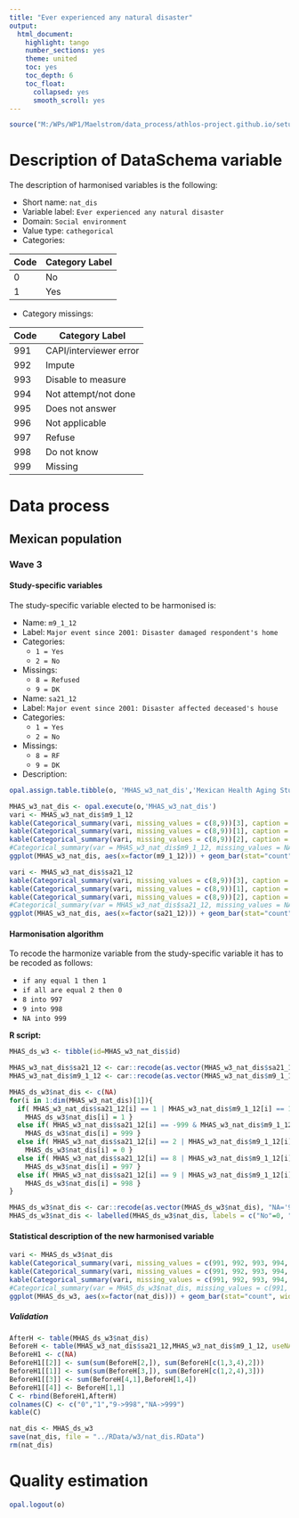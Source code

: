 ```yaml
---
title: "Ever experienced any natural disaster"
output:
  html_document:
    highlight: tango
    number_sections: yes
    theme: united
    toc: yes
    toc_depth: 6
    toc_float:
      collapsed: yes
      smooth_scroll: yes
---
```


<!-- ########################################################## --> 

<!-- # Installation, loading packages -->
<!-- **R script:** -->

```r
source("M:/WPs/WP1/Maelstrom/data_process/athlos-project.github.io/setup_ania.r")
```

<!-- ########################################################## --> 



# Description of DataSchema variable

The description of harmonised variables is the following:

* Short name: `nat_dis`
* Variable label: `Ever experienced any natural disaster`
* Domain: `Social environment`
* Value type: `cathegorical`
* Categories:

**Code** | **Category Label**
-------- | ------------------
0        | No
1        | Yes


* Category missings: 

**Code** | **Category Label**
----| ------------------
991 | CAPI/interviewer error
992 | Impute
993 | Disable to measure
994 | Not attempt/not done
995 | Does not answer
996 | Not applicable
997 | Refuse
998 | Do not know
999 | Missing


<!-- ########################################################## --> 

# Data process

## Mexican population


### Wave 3

#### Study-specific variables

The study-specific variable elected to be harmonised is:
    
* Name: `m9_1_12`
* Label: `Major event since 2001: Disaster damaged respondent's home`
* Categories: 
    + `1 = Yes`
    + `2 = No`
* Missings: 
    + `8 = Refused`
    + `9 = DK`
    
* Name: `sa21_12`
* Label: `Major event since 2001: Disaster affected deceased's house`
* Categories: 
    + `1 = Yes`
    + `2 = No`
* Missings: 
    + `8 = RF`
    + `9 = DK`
  
* Description: 
```r
opal.assign.table.tibble(o, 'MHAS_w3_nat_dis','Mexican Health Aging Study.MHAS_2012_new',variables=list('m9_1_12','sa21_12'), missings = TRUE)
```

```r
MHAS_w3_nat_dis <- opal.execute(o,'MHAS_w3_nat_dis')
vari <- MHAS_w3_nat_dis$m9_1_12
kable(Categorical_summary(vari, missing_values = c(8,9))[3], caption = attributes(vari)$`spss::shortName`) 
kable(Categorical_summary(vari, missing_values = c(8,9))[1], caption = "Category")
kable(Categorical_summary(vari, missing_values = c(8,9))[2], caption = "Type of missing")
#Categorical_summary(var = MHAS_w3_nat_dis$m9_1_12, missing_values = NA)
ggplot(MHAS_w3_nat_dis, aes(x=factor(m9_1_12))) + geom_bar(stat="count", width=0.4, fill="steelblue") + xlab("Major event since 2001: Disaster damaged respondent's home") + ylab("Frequency")

vari <- MHAS_w3_nat_dis$sa21_12
kable(Categorical_summary(vari, missing_values = c(8,9))[3], caption = attributes(vari)$`spss::shortName`) 
kable(Categorical_summary(vari, missing_values = c(8,9))[1], caption = "Category")
kable(Categorical_summary(vari, missing_values = c(8,9))[2], caption = "Type of missing")
#Categorical_summary(var = MHAS_w3_nat_dis$sa21_12, missing_values = NA)
ggplot(MHAS_w3_nat_dis, aes(x=factor(sa21_12))) + geom_bar(stat="count", width=0.4, fill="steelblue") + xlab("Major event since 2001: Disaster affected deceased's house") + ylab("Frequency")
```

#### Harmonisation algorithm
To recode the harmonize variable from the study-specific variable it has to be recoded as follows:  

* `if any equal 1 then 1`
* `if all are equal 2 then 0`
* `8 into 997`
* `9 into 998`
* `NA into 999`

**R script:**

```r
MHAS_ds_w3 <- tibble(id=MHAS_w3_nat_dis$id)

MHAS_w3_nat_dis$sa21_12 <- car::recode(as.vector(MHAS_w3_nat_dis$sa21_12), "NA='-999'")
MHAS_w3_nat_dis$m9_1_12 <- car::recode(as.vector(MHAS_w3_nat_dis$m9_1_12), "NA='-999'")

MHAS_ds_w3$nat_dis <- c(NA)
for(i in 1:dim(MHAS_w3_nat_dis)[1]){
  if( MHAS_w3_nat_dis$sa21_12[i] == 1 | MHAS_w3_nat_dis$m9_1_12[i] == 1 ) {
    MHAS_ds_w3$nat_dis[i] = 1 }
  else if( MHAS_w3_nat_dis$sa21_12[i] == -999 & MHAS_w3_nat_dis$m9_1_12[i] == -999 ) {
    MHAS_ds_w3$nat_dis[i] = 999 }
  else if( MHAS_w3_nat_dis$sa21_12[i] == 2 | MHAS_w3_nat_dis$m9_1_12[i] == 2 ) {
    MHAS_ds_w3$nat_dis[i] = 0 }
  else if( MHAS_w3_nat_dis$sa21_12[i] == 8 | MHAS_w3_nat_dis$m9_1_12[i] == 8 ) { 
    MHAS_ds_w3$nat_dis[i] = 997 }
  else if( MHAS_w3_nat_dis$sa21_12[i] == 9 | MHAS_w3_nat_dis$m9_1_12[i] == 9 ) { 
    MHAS_ds_w3$nat_dis[i] = 998 }
}

MHAS_ds_w3$nat_dis <- car::recode(as.vector(MHAS_ds_w3$nat_dis), "NA='999'")
MHAS_ds_w3$nat_dis <- labelled(MHAS_ds_w3$nat_dis, labels = c("No"=0, "Yes"=1, "Missing"=999, "Do not know"=998, "Refuse"=997, "Not attempt not done"=996, "Does not answer"=995,  "Not applicable"=994, "Disable to measure"=993, "Impute"=992, "CAPI interviewer error"=991))
```

#### Statistical description of the new harmonised variable
```r
vari <- MHAS_ds_w3$nat_dis 
kable(Categorical_summary(vari, missing_values = c(991, 992, 993, 994, 995, 996, 997, 998, 999))[3]) 
kable(Categorical_summary(vari, missing_values = c(991, 992, 993, 994, 995, 996, 997, 998, 999))[1], caption = "Category")
kable(Categorical_summary(vari, missing_values = c(991, 992, 993, 994, 995, 996, 997, 998, 999))[2], caption = "Type of missing")
#Categorical_summary(var = MHAS_ds_w3$nat_dis, missing_values = c(991, 992, 993, 994, 995, 996, 997, 998, 999))
ggplot(MHAS_ds_w3, aes(x=factor(nat_dis))) + geom_bar(stat="count", width=0.4, fill="steelblue")+ xlab("Ever experienced any natural disaster") + ylab("Frequency")
```

##### Validation
```r
AfterH <- table(MHAS_ds_w3$nat_dis)
BeforeH <- table(MHAS_w3_nat_dis$sa21_12,MHAS_w3_nat_dis$m9_1_12, useNA='ifany')
BeforeH1 <- c(NA)
BeforeH1[[2]] <- sum(sum(BeforeH[2,]), sum(BeforeH[c(1,3,4),2]))
BeforeH1[[1]] <- sum(sum(BeforeH[3,]), sum(BeforeH[c(1,2,4),3]))
BeforeH1[[3]] <- sum(BeforeH[4,1],BeforeH[1,4])
BeforeH1[[4]] <- BeforeH[1,1]
C <- rbind(BeforeH1,AfterH)
colnames(C) <- c("0","1","9->998","NA->999")
kable(C)
```


```r
nat_dis <- MHAS_ds_w3
save(nat_dis, file = "../RData/w3/nat_dis.RData")
rm(nat_dis)


```

# Quality estimation
```r
opal.logout(o)
```


